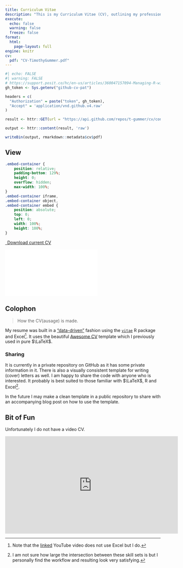 ```yaml
---
title: Curriculum Vitae
description: "This is my Curriculum Vitae (CV), outlining my professional and education experiences to date. It is not tailored to any particular role and is rather a more detailed and verbose of all my experiences I believe to be pertinent to my career."
execute:
  echo: false
  warning: false
  freeze: false
format:
  html:
    page-layout: full
engine: knitr 
cv:
  pdf: "CV-TimothyGummer.pdf"
---
```



```r
#| echo: FALSE
#| warning: FALSE
# https://support.posit.co/hc/en-us/articles/360047157094-Managing-R-with-Rprofile-Renviron-Rprofile-site-Renviron-site-rsession-conf-and-repos-conf
gh_token <- Sys.getenv("github-cv-pat")

headers = c(
  "Authorization" = paste("token", gh_token),
  "Accept" = 'application/vnd.github.v4.raw'
)

result <- httr::GET(url = "https://api.github.com/repos/t-gummer/cv/contents/public_cv/CV-TimothyGummer.pdf", httr::add_headers(headers))

output <- httr::content(result, 'raw')

writeBin(output, rmarkdown::metadata$cv$pdf)

```


## View

```css
.embed-container {
    position: relative;
    padding-bottom: 129%;
    height: 0;
    overflow: hidden;
    max-width: 100%;
}
.embed-container iframe,
.embed-container object,
.embed-container embed {
    position: absolute;
    top: 0;
    left: 0;
    width: 100%;
    height: 100%;
}
```

```{=html}
<p class="text-center">
  <a class="btn btn-primary btn-lg cv-download" href="`r rmarkdown::metadata$cv$pdf`" target="_blank">
    <i class="fa-solid fa-file-arrow-down"></i>&ensp;Download current CV
  </a>
</p>
<div class="embed-container">
  <iframe src="`r rmarkdown::metadata$cv$pdf`" style="border: 0.5px"></iframe>
</div>
```

## Colophon

> How the CV(ausage) is made.

My resume was built in a ["data-driven"](https://www.youtube.com/watch?v=cMlRAiQUdD8){target="_blank"} fashion using the [`vitae`](https://pkg.mitchelloharawild.com/vitae/){target="_blank"} R package and Excel[^1]. It uses the beautiful [Awesome CV](https://github.com/posquit0/Awesome-CV){target="_blank"} template which I previously used in pure $\LaTeX$.

### Sharing

It is currently in a private repository on GitHub as it has some private information in it. There is also a visually consistent template for writing (cover) letters as well. I am happy to share the code with anyone who is interested. It probably is best suited to those familiar with $\LaTeX$, R and Excel[^2].

In the future I may make a clean template in a public repository to share with an accompanying blog post on how to use the template.

[^1]: Note that the [linked](https://www.youtube.com/watch?v=cMlRAiQUdD8){target="_blank"} YouTube video does not use Excel but I do.

[^2]: I am not sure how large the intersection between these skill sets is but I personally find the workflow and resulting look very satisfying.

## Bit of Fun

Unfortunately I do not have a video CV.

```{=html}
<iframe width="560" height="315" src="https://www.youtube-nocookie.com/embed/A0U5lpTf0M8" title="YouTube video player" frameborder="0" allow="accelerometer; autoplay; clipboard-write; encrypted-media; gyroscope; picture-in-picture; web-share" allowfullscreen></iframe>
```

